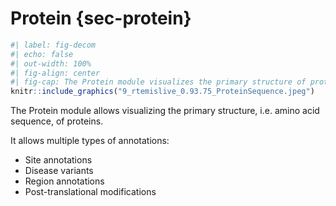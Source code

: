 # Protein {sec-protein}

```r
#| label: fig-decom
#| echo: false
#| out-width: 100%
#| fig-align: center
#| fig-cap: The Protein module visualizes the primary structure of proteins
knitr::include_graphics("9_rtemislive_0.93.75_ProteinSequence.jpeg")
```

The Protein module allows visualizing the primary structure, i.e. amino acid sequence,
of proteins.

It allows multiple types of annotations:

- Site annotations
- Disease variants
- Region annotations
- Post-translational modifications
